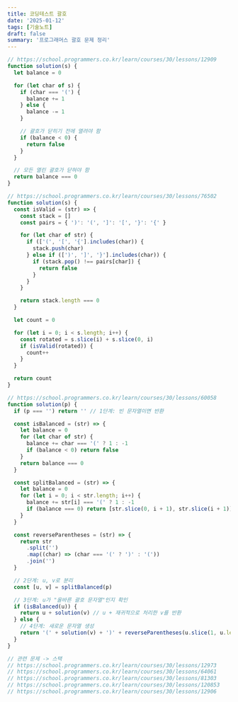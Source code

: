 ```yaml
---
title: 코딩테스트 괄호
date: '2025-01-12'
tags: [기술노트]
draft: false
summary: '프로그래머스 괄호 문제 정리'
---
```


```jsx
// https://school.programmers.co.kr/learn/courses/30/lessons/12909
function solution(s) {
  let balance = 0

  for (let char of s) {
    if (char === '(') {
      balance += 1
    } else {
      balance -= 1
    }

    // 괄호가 닫히기 전에 열려야 함
    if (balance < 0) {
      return false
    }
  }

  // 모든 열린 괄호가 닫혀야 함
  return balance === 0
}

// https://school.programmers.co.kr/learn/courses/30/lessons/76502
function solution(s) {
  const isValid = (str) => {
    const stack = []
    const pairs = { ')': '(', ']': '[', '}': '{' }

    for (let char of str) {
      if (['(', '[', '{'].includes(char)) {
        stack.push(char)
      } else if ([')', ']', '}'].includes(char)) {
        if (stack.pop() !== pairs[char]) {
          return false
        }
      }
    }

    return stack.length === 0
  }

  let count = 0

  for (let i = 0; i < s.length; i++) {
    const rotated = s.slice(i) + s.slice(0, i)
    if (isValid(rotated)) {
      count++
    }
  }

  return count
}

// https://school.programmers.co.kr/learn/courses/30/lessons/60058
function solution(p) {
  if (p === '') return '' // 1단계: 빈 문자열이면 반환

  const isBalanced = (str) => {
    let balance = 0
    for (let char of str) {
      balance += char === '(' ? 1 : -1
      if (balance < 0) return false
    }
    return balance === 0
  }

  const splitBalanced = (str) => {
    let balance = 0
    for (let i = 0; i < str.length; i++) {
      balance += str[i] === '(' ? 1 : -1
      if (balance === 0) return [str.slice(0, i + 1), str.slice(i + 1)]
    }
  }

  const reverseParentheses = (str) => {
    return str
      .split('')
      .map((char) => (char === '(' ? ')' : '('))
      .join('')
  }

  // 2단계: u, v로 분리
  const [u, v] = splitBalanced(p)

  // 3단계: u가 "올바른 괄호 문자열"인지 확인
  if (isBalanced(u)) {
    return u + solution(v) // u + 재귀적으로 처리한 v를 반환
  } else {
    // 4단계: 새로운 문자열 생성
    return '(' + solution(v) + ')' + reverseParentheses(u.slice(1, u.length - 1))
  }
}

// 관련 문제 -> 스택
// https://school.programmers.co.kr/learn/courses/30/lessons/12973
// https://school.programmers.co.kr/learn/courses/30/lessons/64061
// https://school.programmers.co.kr/learn/courses/30/lessons/81303
// https://school.programmers.co.kr/learn/courses/30/lessons/120853
// https://school.programmers.co.kr/learn/courses/30/lessons/12906
```
